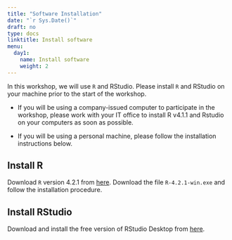 ```yaml
---
title: "Software Installation"
date: "`r Sys.Date()`"
draft: no
type: docs
linktitle: Install software
menu:
  day1:
    name: Install software
    weight: 2
---
```


In this workshop, we will use `R` and RStudio. Please install `R` and RStudio on your machine prior to the start of the workshop.

- If you will be using a company-issued computer to participate in the workshop, please work with your IT office to install R v4.1.1 and Rstudio on your computers as soon as possible. 

- If you will be using a personal machine, please follow the installation instructions below.

## Install R

Download `R` version 4.2.1 from [here](https://cran.r-project.org/bin/windows/base/old/4.2.1/). Download the file `R-4.2.1-win.exe` and follow the installation procedure.

## Install RStudio

Download and install the free version of RStudio Desktop from [here](https://rstudio.com/products/rstudio/download/#download).
